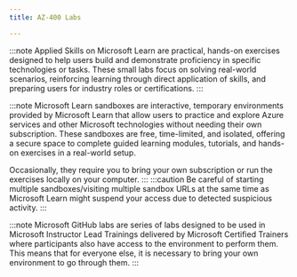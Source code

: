 ---
title: AZ-400 Labs

---


<Tabs>
  <TabItem label="Applied Skills">

:::note 
Applied Skills on Microsoft Learn are practical, hands-on exercises designed to help users build and demonstrate proficiency in specific technologies or tasks. These small labs focus on solving real-world scenarios, reinforcing learning through direct application of skills, and preparing users for industry roles or certifications.
:::

  <CardGrid>
    <LinkCard title="Implement security through a pipeline using Azure DevOps" href="https://learn.microsoft.com/credentials/applied-skills/implement-security-through-pipeline-using-devops/?WT.mc_id=studentamb_165290" /> 
  </CardGrid>
  </TabItem>

  <TabItem label="Microsoft Learn">

:::note 
Microsoft Learn sandboxes are interactive, temporary environments provided by Microsoft Learn that allow users to practice and explore Azure services and other Microsoft technologies without needing their own subscription. These sandboxes are free, time-limited, and isolated, offering a secure space to complete guided learning modules, tutorials, and hands-on exercises in a real-world setup.

Occasionally, they require you to bring your own subscription or run the exercises locally on your computer.
:::
:::caution 
Be careful of starting multiple sandboxes/visiting multiple sandbox URLs at the same time as Microsoft Learn might suspend your access due to detected suspicious activity. 
:::

  <CardGrid>  
    <LinkCard title="Set up service connections" href="https://learn.microsoft.com/en-us/training/modules/configure-provision-environments/3-exercise-set-up-service-connections/?WT.mc_id=studentamb_165290" /> 
    <LinkCard title="Create and manage variable groups" href="https://learn.microsoft.com/training/modules/manage-modularize-tasks-templates/4-exercise-create-manage-variable-groups/?WT.mc_id=studentamb_165290" /> 
    <LinkCard title="Deploy a Bicep file from Azure Pipelines" href="https://learn.microsoft.com/training/modules/implement-bicep/6-exercise-deploy-bicep-file-azure-pipelines/?WT.mc_id=studentamb_165290" /> 
    <LinkCard title="Deploy a Bicep file from GitHub workflows" href="https://learn.microsoft.com/training/modules/implement-bicep/7-exercise-deploy-bicep-file-github-workflows/?WT.mc_id=studentamb_165290" /> 
  </CardGrid>
  </TabItem>

  <TabItem label="Microsoft GitHub">

:::note 
Microsoft GitHub labs are series of labs designed to be used in Microsoft Instructor Lead Trainings delivered by Microsoft Certified Trainers where participants also have access to the environment to perform them. This means that for everyone else, it is necessary to bring your own environment to go through them. 
:::
    <LinkCard title="Validate lab environment" href="https://microsoftlearning.github.io/AZ400-DesigningandImplementingMicrosoftDevOpsSolutions/Instructions/Labs/AZ400_M00_Validate_lab_environment.html" /> 

  <CardGrid>
    <LinkCard title="Agile planning and portfolio management with Azure Boards" href="https://microsoftlearning.github.io/AZ400-DesigningandImplementingMicrosoftDevOpsSolutions/Instructions/Labs/AZ400_M01_L01_Agile_Plan_and_Portfolio_Management_with_Azure_Boards.html" /> 
    <LinkCard title="Version Control with Git in Azure Repos" href="https://microsoftlearning.github.io/AZ400-DesigningandImplementingMicrosoftDevOpsSolutions/Instructions/Labs/AZ400_M01_L02_Version_Control_with_Git_in_Azure_Repos.html" /> 
    <LinkCard title="Configure agent pools and understand pipeline styles" href="https://microsoftlearning.github.io/AZ400-DesigningandImplementingMicrosoftDevOpsSolutions/Instructions/Labs/AZ400_M02_L03_Configure_Agent_Pools_and_Understand_Pipeline_Styles.html" /> 
    <LinkCard title="Enable Continuous Integration with Azure Pipelines" href="https://microsoftlearning.github.io/AZ400-DesigningandImplementingMicrosoftDevOpsSolutions/Instructions/Labs/AZ400_M02_L04_Enable_Continuous_Integration_with_Azure_Pipelines.html" /> 
    <LinkCard title="Implement GitHub Actions for CI/CD" href="https://microsoftlearning.github.io/AZ400-DesigningandImplementingMicrosoftDevOpsSolutions/Instructions/Labs/AZ400_M02_L05_Implement_GitHub_Actions_for_CI_CD.html" /> 
    <LinkCard title="Deploy Docker containers to Azure App Service web apps" href="https://microsoftlearning.github.io/AZ400-DesigningandImplementingMicrosoftDevOpsSolutions/Instructions/Labs/AZ400_M02_L06_Deploy_Docker_containers_to_Azure_App_Service_web_apps.html" /> 
    <LinkCard title="Configure Pipelines as Code with YAML" href="https://microsoftlearning.github.io/AZ400-DesigningandImplementingMicrosoftDevOpsSolutions/Instructions/Labs/AZ400_M03_L07_Configure_Pipelines_as_Code_with_YAML.html" /> 
    <LinkCard title="Control Deployments using Release Gates" href="https://microsoftlearning.github.io/AZ400-DesigningandImplementingMicrosoftDevOpsSolutions/Instructions/Labs/AZ400_M03_L08_Control_Deployments_using_Release_Gates.html" /> 
    <LinkCard title="Set up and run functional tests" href="https://microsoftlearning.github.io/AZ400-DesigningandImplementingMicrosoftDevOpsSolutions/Instructions/Labs/AZ400_M03_L09_Set_Up_and_Run_Functional_Tests.html" /> 
    <LinkCard title="Integrate Azure Key Vault with Azure DevOps" href="https://microsoftlearning.github.io/AZ400-DesigningandImplementingMicrosoftDevOpsSolutions/Instructions/Labs/AZ400_M04_L10_Integrate_Azure_Key_Vault_with_Azure_DevOps.html" /> 
    <LinkCard title="Enable Dynamic Configuration and Feature Flags" href="https://microsoftlearning.github.io/AZ400-DesigningandImplementingMicrosoftDevOpsSolutions/Instructions/Labs/AZ400_M04_L11_Enable_Dynamic_Configuration_and_Feature_Flags.html" /> 
    <LinkCard title="Deployments using Azure Bicep templates" href="https://microsoftlearning.github.io/AZ400-DesigningandImplementingMicrosoftDevOpsSolutions/Instructions/Labs/AZ400_M05_L12_Deployments_using_Azure_Bicep_templates.html" /> 
    <LinkCard title="Package Management with Azure Artifacts" href="https://microsoftlearning.github.io/AZ400-DesigningandImplementingMicrosoftDevOpsSolutions/Instructions/Labs/AZ400_M07_L13_Package_Management_with_Azure_Artifacts.html" /> 
    <LinkCard title="Monitor Application Performance with Azure Load Testing" href="https://microsoftlearning.github.io/AZ400-DesigningandImplementingMicrosoftDevOpsSolutions/Instructions/Labs/AZ400_M08_L14_Monitor_Application_Performance_with_Azure_Load_Testing.html" /> 
    <LinkCard title="Share team knowledge using Azure Project Wiki" href="https://microsoftlearning.github.io/AZ400-DesigningandImplementingMicrosoftDevOpsSolutions/Instructions/Labs/AZ400_M08_L15_Share_Team_Knowledge_using_Azure_Project_Wikis.html" /> 
  </CardGrid>
  </TabItem>
  
</Tabs>
